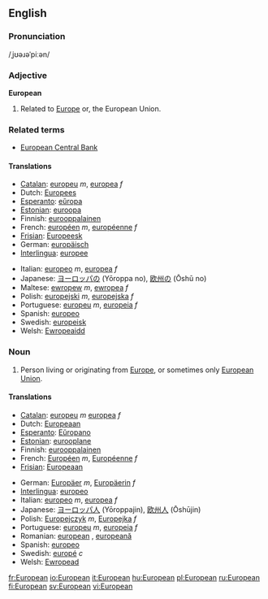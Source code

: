 ==English==

===Pronunciation===
/ˌjʊəɹəˈpiːən/

===Adjective===
'''European'''
#Related to [[Europe]] or, the European Union.

===Related terms===
* [[European Central Bank]]

====Translations====

{{top}}
*[[Catalan]]: [[europeu]] ''m'', [[europea]] ''f''
*Dutch: [[Europees]]
*[[Esperanto]]: [[eŭropa]]
*[[Estonian]]: [[euroopa]]
*Finnish: [[eurooppalainen]]
*French: [[européen]] ''m'', [[européenne]] ''f''
*[[Frisian]]: [[Europeesk]]
*German: [[europäisch]]
*[[Interlingua]]: [[europee]]
{{mid}}
*Italian: [[europeo]] ''m'', [[europea]] ''f''
*Japanese: [[ヨーロッパ]]の (Yōroppa no), [[欧州]]の (Ōshū no)
*Maltese: [[ewropew]] ''m'', [[ewropea]] ''f''
*Polish: [[europejski]] ''m'', [[europejska]] ''f''
*Portuguese: [[europeu]] ''m'', [[europeia]] ''f''
*Spanish: [[europeo]]
*Swedish: [[europeisk]]
*Welsh: [[Ewropeaidd]]
{{bottom}}

===Noun===
{{en-noun}}

#Person living or originating from [[Europe]], or sometimes only [[European Union]].

====Translations====

{{top}}
*[[Catalan]]: [[europeu]] ''m'' [[europea]] ''f''
*Dutch: [[Europeaan]]
*[[Esperanto]]: [[Eŭropano]]
*[[Estonian]]: [[eurooplane]]
*Finnish: [[eurooppalainen]]
*French: [[Européen]] ''m'', [[Européenne]] ''f''
*[[Frisian]]: [[Europeaan]]
{{mid}}
*German: [[Europäer]] ''m'', [[Europäerin]] ''f''
*[[Interlingua]]: [[europeo]]
*Italian: [[europeo]] ''m'', [[europea]] ''f''
*Japanese: [[ヨーロッパ人]] (Yōroppajin), [[欧州人]] (Ōshūjin)
*Polish: [[Europejczyk]] ''m'', [[Europejka]] ''f''
*Portuguese: [[europeu]] ''m'', [[europeia]] ''f''
*Romanian: [[european]] {{m}}, [[europeană]] {{f}}
*Spanish: [[europeo]]
*Swedish: [[europé]] ''c''
*Welsh: [[Ewropead]]
{{bottom}}

[[fr:European]]
[[io:European]]
[[it:European]]
[[hu:European]]
[[pl:European]]
[[ru:European]]
[[fi:European]]
[[sv:European]]
[[vi:European]]